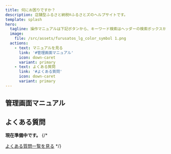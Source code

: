 ```yaml
---
title: 何にお困りですか？
description: 店舗型ふるさと納税®ふるさとズのヘルプサイトです。
template: splash
hero:
  tagline: 操作マニュアルは下記ボタンから、キーワード検索はヘッダーの検索ボックスからご利用ください。
  image:
    file: /src/assets/furusatos_lg_color_symbol 1.png
  actions:
    - text: マニュアルを見る
      link: '#管理画面マニュアル'
      icon: down-caret
      variant: primary
    - text: よくある質問
      link: '#よくある質問'
      icon: down-caret
      variant: primary
---
```


## 管理画面マニュアル
<LinkCard title="自治体関係者向け" href="/furusatos-help/lg/" />

<CardGrid>
  <LinkCard title="店舗管理者向け" href="https://ss.furusatos.com/" />
  <LinkCard title="店舗スタッフ向け" href="https://ss.furusatos.com/%E5%BA%97%E8%88%97%E3%82%B9%E3%82%BF%E3%83%83%E3%83%95%E7%94%A8%E7%94%BB%E9%9D%A2%E3%81%AE%E4%BD%BF%E3%81%84%E6%96%B9" />
</CardGrid>

## よくある質問
**現在準備中です。**
{/* <CardGrid>
  <LinkCard title="よくある質問1" href="#" />
  <LinkCard title="よくある質問2" href="#" />
  <LinkCard title="よくある質問3" href="#" />
  <LinkCard title="よくある質問4" href="#" />
  <LinkCard title="よくある質問5" href="#" />
  <LinkCard title="よくある質問6" href="#" />
</CardGrid>

[よくある質問一覧を見る](#) */}

&nbsp;
&nbsp;
&nbsp;

<CardGrid>
  <LinkCard title="リリースノート" description="現在準備中です。" href="" />
  <LinkCard title="お役立ちツール" description="販促にご利用いただけるツールを配布しています。" href="https://promotion-tool.furusatos.com/" />
</CardGrid>